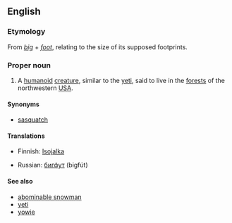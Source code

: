 ==English==
{{wikipedia}}

===Etymology===
From ''[[big]]'' + ''[[foot]]'', relating to the size of its supposed footprints.

===Proper noun===
{{en-proper noun|Bigfoots}}

# {{context|US|cryptozoology}} A [[humanoid]] [[creature]], similar to the [[yeti]], said to live in the [[forest]]s of the northwestern [[USA]].

====Synonyms====
*[[sasquatch]]

====Translations====
{{trans-top|unidentified yeti-like animal}}
*Finnish: [[Isojalka]]
{{trans-mid}}
*Russian: [[бигфут]] (bigfút) {{m}}
{{trans-bottom}}

====See also====
*[[abominable snowman]]
*[[yeti]]
*[[yowie]]